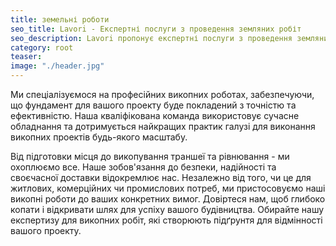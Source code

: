 ```yaml
---
title: земельні роботи
seo_title: Lavori - Експертні послуги з проведення земляних робіт
seo_description: Lavori пропонує експертні послуги з проведення земляних робіт для ваших будівельних проектів. Ефективні та надійні рішення для будь-яких потреб під час проведення земляних робіт.
category: root
teaser: 
image: "./header.jpg"
---
```

<p>
Ми спеціалізуємося на професійних викопних роботах, забезпечуючи, що фундамент для вашого проекту буде покладений з точністю та ефективністю. Наша кваліфікована команда використовує сучасне обладнання та дотримується найкращих практик галузі для виконання викопних проектів будь-якого масштабу. 
</p>
<p>
Від підготовки місця до викопування траншеї та рівнювання - ми охоплюємо все. Наше зобов'язання до безпеки, надійності та своєчасної доставки відокремлює нас. Незалежно від того, чи це для житлових, комерційних чи промислових потреб, ми пристосовуємо наші викопні роботи до ваших конкретних вимог. Довіртеся нам, щоб глибоко копати і відкривати шлях для успіху вашого будівництва. Обирайте нашу експертизу для викопних робіт, які створюють підґрунтя для відмінності вашого проекту.
</p>